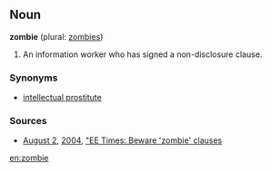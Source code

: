 ==Noun==

'''zombie''' (plural: [[zombies]])

#An information worker who has signed a non-disclosure clause.

=== Synonyms ===
* [[intellectual prostitute]]

=== Sources ===
* [[August 2]], [[2004]], [http://www.eet.com/issue/fp/showArticle.jhtml?articleId=26100928 "EE Times: Beware 'zombie' clauses]

[[en:zombie]]